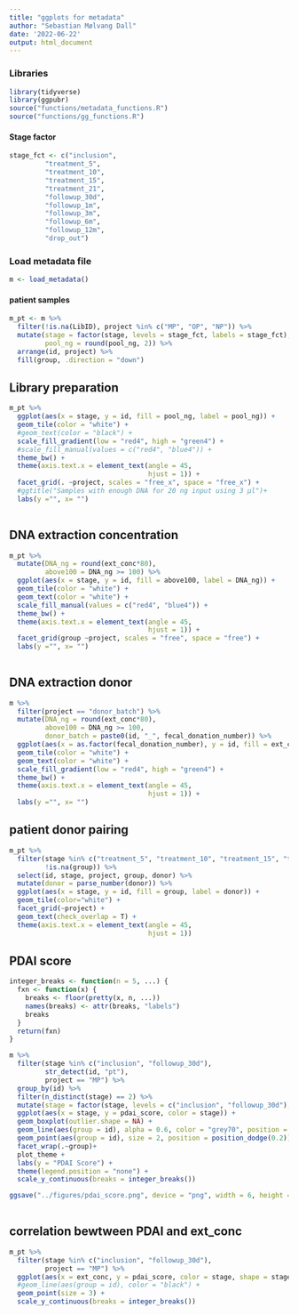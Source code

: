 ```yaml
---
title: "ggplots for metadata"
author: "Sebastian Mølvang Dall"
date: '2022-06-22'
output: html_document
---
```



### Libraries

```r
library(tidyverse)
library(ggpubr)
source("functions/metadata_functions.R")
source("functions/gg_functions.R")
```



#### Stage factor

```r
stage_fct <- c("inclusion", 
         "treatment_5", 
         "treatment_10",
         "treatment_15",
         "treatment_21",
         "followup_30d",
         "followup_1m",
         "followup_3m",
         "followup_6m",
         "followup_12m",
         "drop_out")
```





### Load metadata file

```r
m <- load_metadata()
```

#### patient samples
```r
m_pt <- m %>% 
  filter(!is.na(LibID), project %in% c("MP", "OP", "NP")) %>% 
  mutate(stage = factor(stage, levels = stage_fct, labels = stage_fct),
         pool_ng = round(pool_ng, 2)) %>% 
  arrange(id, project) %>% 
  fill(group, .direction = "down")
```



## Library preparation
```r
m_pt %>% 
  ggplot(aes(x = stage, y = id, fill = pool_ng, label = pool_ng)) + 
  geom_tile(color = "white") + 
  #geom_text(color = "black") + 
  scale_fill_gradient(low = "red4", high = "green4") + 
  #scale_fill_manual(values = c("red4", "blue4")) + 
  theme_bw() +
  theme(axis.text.x = element_text(angle = 45,
                                   hjust = 1)) +
  facet_grid(. ~project, scales = "free_x", space = "free_x") + 
  #ggtitle("Samples with enough DNA for 20 ng input using 3 µl")+
  labs(y ="", x= "")
  
```


## DNA extraction concentration
```r
m_pt %>% 
  mutate(DNA_ng = round(ext_conc*80),
         above100 = DNA_ng >= 100) %>% 
  ggplot(aes(x = stage, y = id, fill = above100, label = DNA_ng)) + 
  geom_tile(color = "white") + 
  geom_text(color = "white") + 
  scale_fill_manual(values = c("red4", "blue4")) + 
  theme_bw() +
  theme(axis.text.x = element_text(angle = 45,
                                   hjust = 1)) +
  facet_grid(group ~project, scales = "free", space = "free") + 
  labs(y ="", x= "")
  
```



## DNA extraction donor

```r
m %>% 
  filter(project == "donor_batch") %>% 
  mutate(DNA_ng = round(ext_conc*80),
         above100 = DNA_ng >= 100,
         donor_batch = paste0(id, "_", fecal_donation_number)) %>%
  ggplot(aes(x = as.factor(fecal_donation_number), y = id, fill = ext_conc, label = DNA_ng)) + 
  geom_tile(color = "white") + 
  geom_text(color = "white") + 
  scale_fill_gradient(low = "red4", high = "green4") + 
  theme_bw() +
  theme(axis.text.x = element_text(angle = 45,
                                   hjust = 1)) +
  labs(y ="", x= "")
```





## patient donor pairing
```r
m_pt %>%
  filter(stage %in% c("treatment_5", "treatment_10", "treatment_15", "treatment_21"),
         !is.na(group)) %>% 
  select(id, stage, project, group, donor) %>%
  mutate(donor = parse_number(donor)) %>% 
  ggplot(aes(x = stage, y = id, fill = group, label = donor)) + 
  geom_tile(color="white") + 
  facet_grid(~project) + 
  geom_text(check_overlap = T) + 
  theme(axis.text.x = element_text(angle = 45,
                                   hjust = 1))

```



## PDAI score

```r
integer_breaks <- function(n = 5, ...) {
  fxn <- function(x) {
    breaks <- floor(pretty(x, n, ...))
    names(breaks) <- attr(breaks, "labels")
    breaks
  }
  return(fxn)
}
```


```r
m %>% 
  filter(stage %in% c("inclusion", "followup_30d"),
         str_detect(id, "pt"),
         project == "MP") %>% 
  group_by(id) %>%
  filter(n_distinct(stage) == 2) %>% 
  mutate(stage = factor(stage, levels = c("inclusion", "followup_30d"), labels = c("Before", "After"))) %>% 
  ggplot(aes(x = stage, y = pdai_score, color = stage)) +
  geom_boxplot(outlier.shape = NA) +
  geom_line(aes(group = id), alpha = 0.6, color = "grey70", position = position_dodge(0.2)) + 
  geom_point(aes(group = id), size = 2, position = position_dodge(0.2)) + 
  facet_wrap(.~group)+
  plot_theme + 
  labs(y = "PDAI Score") +
  theme(legend.position = "none") +
  scale_y_continuous(breaks = integer_breaks())

ggsave("../figures/pdai_score.png", device = "png", width = 6, height = 6)
  
```

## correlation bewtween PDAI and ext_conc

```r
m_pt %>% 
  filter(stage %in% c("inclusion", "followup_30d"),
         project == "MP") %>% 
  ggplot(aes(x = ext_conc, y = pdai_score, color = stage, shape = stage)) +
  #geom_line(aes(group = id), color = "black") +
  geom_point(size = 3) + 
  scale_y_continuous(breaks = integer_breaks())
```




